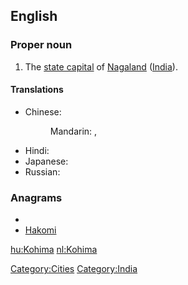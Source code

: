 ==English==
{{wikipedia}}

===Proper noun===
{{en-proper noun}}

# The [[state capital]] of [[Nagaland]] ([[India]]).

====Translations====
{{trans-top|capital of Nagaland, India}}
* Chinese:
*: Mandarin: {{t|zh|科希馬|sc=Hani}},  {{t|zh|科希马|tr=Kēxīmǎ|sc=Hani}}
{{trans-mid}}
* Hindi: {{t|hi|कोहिमा|tr=kōhimā|sc=Deva}}
* Japanese: {{t|ja|コヒマ|tr=Kohima|sc=Jpan}}
* Russian: {{t|ru|Кохима|f|tr=Koxíma|sc=Cyrl}}
{{trans-bottom}}

===Anagrams===
* {{alphagram|ahikmo}}
* [[Hakomi#English|Hakomi]]


[[Category:Cities]]
[[Category:India]]

[[hu:Kohima]]
[[nl:Kohima]]